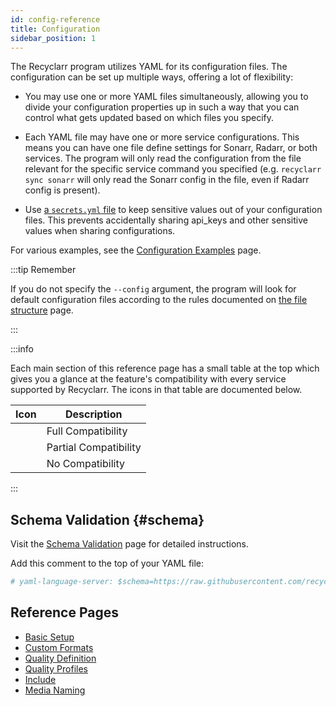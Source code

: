 ```yaml
---
id: config-reference
title: Configuration
sidebar_position: 1
---
```


The Recyclarr program utilizes YAML for its configuration files. The configuration can be set up
multiple ways, offering a lot of flexibility:

- You may use one or more YAML files simultaneously, allowing you to divide your configuration
  properties up in such a way that you can control what gets updated based on which files you
  specify.

- Each YAML file may have one or more service configurations. This means you can have one file
  define settings for Sonarr, Radarr, or both services. The program will only read the configuration
  from the file relevant for the specific service command you specified (e.g. `recyclarr sync
  sonarr` will only read the Sonarr config in the file, even if Radarr config is present).

- Use [a `secrets.yml` file](/yaml/secrets-reference.mdx) to keep sensitive values out of your
  configuration files. This prevents accidentally sharing api_keys and other sensitive values when
  sharing configurations.

For various examples, see the [Configuration Examples] page.

[Configuration Examples]: /yaml/configuration-examples.mdx

:::tip Remember

If you do not specify the `--config` argument, the program will look for default configuration files
according to the rules documented on [the file structure](/file-structure.mdx#default-yaml) page.

:::

:::info

Each main section of this reference page has a small table at the top which gives you a glance at
the feature's compatibility with every service supported by Recyclarr. The icons in that table are
documented below.

|                           Icon                           | Description           |
| :------------------------------------------------------: | --------------------- |
| <icon icon="mdi:check-bold" height="24" color="green" /> | Full Compatibility    |
|   <icon icon="mdi:tilde" height="24" color="yellow" />   | Partial Compatibility |
| <icon icon="mdi:close-thick" height="24" color="red" />  | No Compatibility      |

:::

## Schema Validation {#schema}

Visit the [Schema Validation](/schema-validation.mdx) page for detailed instructions.

Add this comment to the top of your YAML file:

```yml
# yaml-language-server: $schema=https://raw.githubusercontent.com/recyclarr/recyclarr/master/schemas/config-schema.json
```

## Reference Pages

- [Basic Setup](basic.mdx)
- [Custom Formats](custom-formats.mdx)
- [Quality Definition](quality-definition.mdx)
- [Quality Profiles](quality-profiles.mdx)
- [Include](include.mdx)
- [Media Naming](media-naming.mdx)

